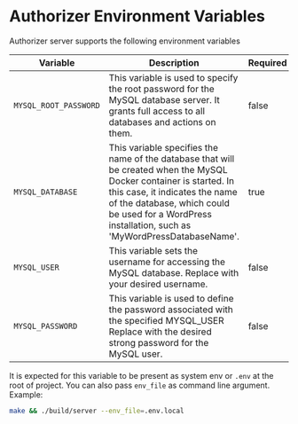 # Authorizer Environment Variables

Authorizer server supports the following environment variables

| Variable              | Description                                                                                                                                                                                                                                                 | Required | Default Value             |
| --------------------- | ----------------------------------------------------------------------------------------------------------------------------------------------------------------------------------------------------------------------------------------------------------- | -------- | ------------------------- |
| `MYSQL_ROOT_PASSWORD` | This variable is used to specify the root password for the MySQL database server. It grants full access to all databases and actions on them.                                                                                                               | false    |                           |
| `MYSQL_DATABASE`      | This variable specifies the name of the database that will be created when the MySQL Docker container is started. In this case, it indicates the name of the database, which could be used for a WordPress installation, such as 'MyWordPressDatabaseName'. | true     | 'MyWordPressDatabaseName' |
| `MYSQL_USER`          | This variable sets the username for accessing the MySQL database. Replace with your desired username.                                                                                                                                                       | false    |                           |
| `MYSQL_PASSWORD`      | This variable is used to define the password associated with the specified MYSQL_USER Replace with the desired strong password for the MySQL user.                                                                                                          | false    |                           |

It is expected for this variable to be present as system env or `.env` at the root of project. You can also pass `env_file` as command line argument. Example:

```sh
make && ./build/server --env_file=.env.local
```
